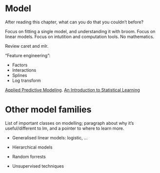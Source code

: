 # Model

After reading this chapter, what can you do that you couldn't before?

Focus on fitting a single model, and understanding it with broom. Focus on linear models. Focus on intutition and computation tools. No mathematics.

Review caret and mlr.

"Feature engineering":

* Factors
* Interactions
* Splines
* Log transform


[Applied Predictive Modeling](http://amzn.com/1461468485). 
[An Introduction to Statistical Learning](http://amzn.com/1461471370)

# Other model families

List of important classes on modelling; paragraph about why it's useful/different to lm, and a pointer to where to learn more.

* Generalised linear models: logistic, ...

* Hierarchical models

* Random forrests

* Unsupervised techniques
